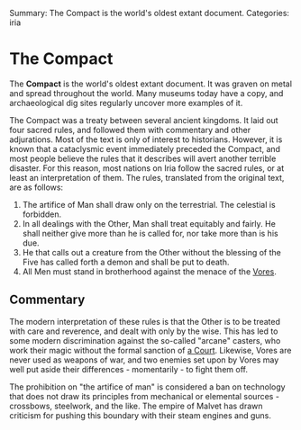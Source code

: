 Summary: The Compact is the world's oldest extant document.
Categories: iria

= The Compact =

The '''Compact''' is the world's oldest extant document. It was graven on metal and spread throughout the world. Many museums today have a copy, and archaeological dig sites regularly uncover more examples of it.

The Compact was a treaty between several ancient kingdoms. It laid out four sacred rules, and followed them with commentary and other adjurations. Most of the text is only of interest to historians. However, it is known that a cataclysmic event immediately preceded the Compact, and most people believe the rules that it describes will avert another terrible disaster. For this reason, most nations on Iria follow the sacred rules, or at least an interpretation of them. 
The rules, translated from the original text, are as follows:

# The artifice of Man shall draw only on the terrestrial.  The celestial is forbidden.
# In all dealings with the Other, Man shall treat equitably and fairly.  He shall neither give more than he is called for, nor take more than is his due.
# He that calls out a creature from the Other without the blessing of the Five has called forth a demon and shall be put to death.
# All Men must stand in brotherhood against the menace of the [[Vores]].

== Commentary ==

The modern interpretation of these rules is that the Other is to be treated with care and reverence, and dealt with only by the wise.  This has led to some modern discrimination against the so-called "arcane" casters, who work their magic without the formal sanction of [[The Courts|a Court]].  Likewise, Vores are never used as weapons of war, and two enemies set upon by Vores may well put aside their differences - momentarily - to fight them off.

The prohibition on "the artifice of man" is considered a ban on technology that does not draw its principles from mechanical or elemental sources - crossbows, steelwork, and the like.  The empire of Malvet has drawn criticism for pushing this boundary with their steam engines and guns.
